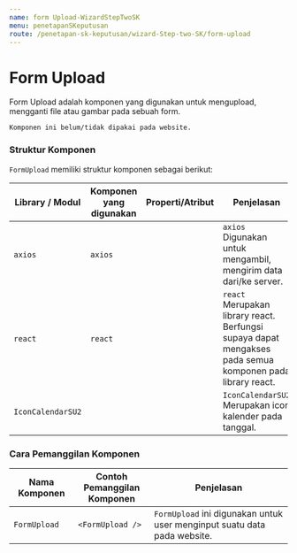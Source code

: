 ```yaml
---
name: form Upload-WizardStepTwoSK
menu: penetapanSKeputusan
route: /penetapan-sk-keputusan/wizard-Step-two-SK/form-upload
---
```


# Form Upload

Form Upload adalah komponen
yang digunakan untuk mengupload, mengganti
file atau gambar pada sebuah form.

```
Komponen ini belum/tidak dipakai pada website.
```

### Struktur Komponen

`FormUpload` memiliki struktur komponen sebagai berikut:

| Library / Modul   | Komponen yang digunakan | Properti/Atribut | Penjelasan                                                                                                |
| ----------------- | ----------------------- | ---------------- | --------------------------------------------------------------------------------------------------------- |
| `axios`           | `axios`                 |                  | `axios` Digunakan untuk mengambil, mengirim data dari/ke server.                                          |
| `react`           | `react`                 |                  | `react` Merupakan library react. Berfungsi supaya dapat mengakses pada semua komponen pada library react. |
| `IconCalendarSU2` |                         |                  | `IconCalendarSU2` Merupakan icon kalender pada tanggal.                                                   |

### Cara Pemanggilan Komponen

| Nama Komponen | Contoh Pemanggilan <br/> Komponen | Penjelasan                                                               |
| ------------- | --------------------------------- | ------------------------------------------------------------------------ |
| `FormUpload`  | `<FormUpload />`                  | `FormUpload` ini digunakan untuk user menginput suatu data pada website. |
